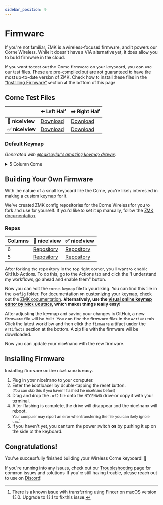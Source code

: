 ```yaml
---
sidebar_position: 9
---
```


# Firmware

If you're not familiar, ZMK is a wireless-focused firmware, and it powers our Corne Wireless. While it doesn't have a VIA alternative yet, it does allow you to build firmware in the cloud.

If you want to test out the Corne firmware on your keyboard, you can use our test files. These are pre-compiled but are not guaranteed to have the most up-to-date version of ZMK. Check how to install these files in the ["Installing Firmware"](#installing-firmware) section at the bottom of this page

## Corne Test Files

|                  | ⬅️ Left Half | ➡️ Right Half |
|------------------|--------------|---------------|
| 🚫 **nice!view** |[Download](/assets/6_col_corne_left-nice_nano_v2-zmk.uf2)|[Download](/assets/6_col_corne_right-nice_nano_v2-zmk.uf2)|
| ✅ **nice!view** |[Download](/assets/6_col_corne_left-nice_view_adapter-nice_view-nice_nano_v2-zmk.uf2)|[Download](/assets/6_col_corne_right-nice_view_adapter-nice_view-nice_nano_v2-zmk.uf2)|

### Default Keymap

<DefaultKeymap6Col className="keymap" />

*Generated with [@caksoylar's amazing keymap drawer](https://caksoylar.github.io/keymap-drawer).*

<details>
  <summary>5 Column Corne</summary>

## 5 Column Corne Test Files

|                  | ⬅️ Left Half | ➡️ Right Half |
|------------------|--------------|---------------|
| 🚫 **nice!view** |[Download](/assets/5_col_corne_left-nice_nano_v2-zmk.uf2)|[Download](/assets/5_col_corne_right-nice_nano_v2-zmk.uf2)|
| ✅ **nice!view** |[Download](/assets/5_col_corne_left-nice_view_adapter-nice_view-nice_nano_v2-zmk.uf2)|[Download](/assets/5_col_corne_right-nice_view_adapter-nice_view-nice_nano_v2-zmk.uf2)|


### 5 Column Default Keymap

Since the 5 colum layout has limited space autoshift is setup by default.

<DefaultKeymap5Col className="keymap" />

*Generated with [@caksoylar's amazing keymap drawer](https://caksoylar.github.io/keymap-drawer).*

</details>

## Building Your Own Firmware

With the nature of a small keyboard like the Corne, you're likely interested in making a custom keymap for it.

We've created ZMK config repositories for the Corne Wireless for you to fork and use for yourself. If you'd like to set it up manually, follow the [ZMK documentation](https://zmk.dev/docs/user-setup).

### Repos
| Columns | 🚫 nice!view | ✅ nice!view |
|---------|--------------|--------------|
|6|[Repository](https://github.com/typeractivexyz/corne-wireless-zmk-config)|[Repository](https://github.com/typeractivexyz/corne-wireless-view-zmk-config)|
|5|[Repository](https://github.com/typeractivexyz/corne-wireless-5-col-zmk-config)|[Repository](https://github.com/typeractivexyz/corne-wireless-5-col-view-zmk-config)|

After forking the repository in the top right corner, you'll want to enable GitHub Actions. To do this, go to the Actions tab and click the "I understand my workflows, go ahead and enable them" button.

Now you can edit the `corne.keymap` file to your liking. You can find this file in the `config` folder. For documentation on customizing your keymap, check out the [ZMK documentation](https://zmk.dev/docs/features/keymaps). **Alternatively, use the [visual online keymap editor by Nick Coutsos](https://github.com/nickcoutsos/keymap-editor), which makes things really easy!**

After adjusting the keymap and saving your changes in GitHub, a new firmware file will be built. You can find the firmware files in the `Actions` tab. Click the latest workflow and then click the `firmware` artifact under the `Artifacts` section at the bottom. A zip file with the firmware will be downloaded.

Now you can update your nice!nano with the new firmware.

## Installing Firmware

Installing firmware on the nice!nano is easy.

1. Plug in your nice!nano to your computer.
2. Enter the bootloader by double-tapping the reset button. <br/> <small>(You can skip this if you haven't flashed the nice!nano before)</small>
3. Drag and drop the `.uf2` file onto the `NICENANO` drive or copy it with your terminal.
4. After flashing is complete, the drive will disappear and the nice!nano will reboot. <br/> <small>Your computer may report an error when transferring the file, you can likely ignore this.[^1]</small> 
5. If you haven't yet, you can turn the power switch **on** by pushing it up on the side of the keyboard.

[^1]: There is a known issue with transferring using Finder on macOS version 13.0. Upgrade to 13.1 to fix this issue.

## Congratulations!

You've successfully finished building your Wireless Corne keyboard! 🎉

If you're running into any issues, check out our [Troubleshooting](/troubleshooting) page for common issues and solutions. If you're still having trouble, please reach out to use on [Discord](https://typeractive.xyz/discord)!
